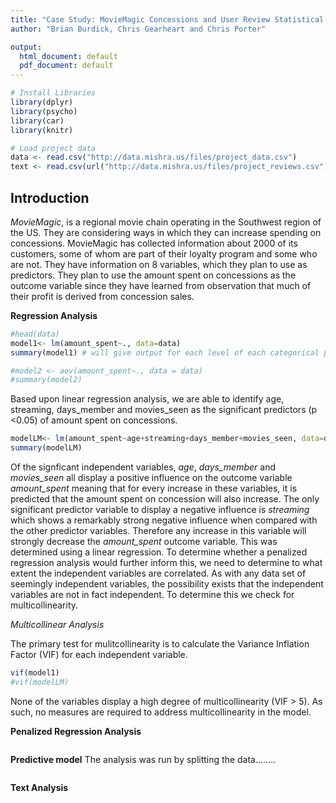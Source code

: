 ```yaml
---
title: "Case Study: MovieMagic Concessions and User Review Statistical Analysis"
author: "Brian Burdick, Chris Gearheart and Chris Porter"

output:
  html_document: default
  pdf_document: default
---
```

```r
# Install Libraries
library(dplyr)
library(psycho)
library(car)
library(knitr)

# Load project data
data <- read.csv("http://data.mishra.us/files/project_data.csv")
text <- read.csv(url("http://data.mishra.us/files/project_reviews.csv"))
```

##  Introduction

*MovieMagic*, is a regional movie chain operating in the Southwest region of the US.  They are considering ways in which they can
increase spending on concessions. MovieMagic has collected information about 2000 of its customers, some of whom are part of their loyalty program and some who are not. They have information on 8 variables, which they plan to use as predictors. They plan to use the amount spent on concessions as the outcome variable
since they have learned from observation that much of their profit is derived from concession sales.

**Regression Analysis**


```r
#head(data)
model1<- lm(amount_spent~., data=data)
summary(model1) # will give output for each level of each categorical predictor

#model2 <- aov(amount_spent~., data = data)
#summary(model2)

```
Based upon linear regression analysis, we are able to identify age, streaming, days_member and movies_seen as the significant predictors (p <0.05) of amount spent on concessions.  <!--Upon eliminating non-significant predictor variables, we see that the model continues to explain a similar amount of the variation (MRS 0.6738 -> 0.635), so little loss of information has occurred. -->

```r
modelLM<- lm(amount_spent~age+streaming+days_member+movies_seen, data=data)
summary(modelLM)

```
Of the signficant independent variables, *age*, *days_member* and *movies_seen* all display a positive influence on the outcome variable *amount_spent* meaning that for every increase in these variables, it is predicted that the amount spent on concession will also increase.  The only significant predictor variable to display a negative influence is *streaming* which shows a remarkably strong negative influence when compared with the other predictor variables.  Therefore any increase in this variable will strongly decrease the *amount_spent* outcome variable.  This was determined using a linear regression. To determine whether a penalized regression analysis would further inform this, we need to determine to what extent the independent variables are correlated.  As with any data set of seemingly independent variables, the possibility exists that the independent variables are not in fact independent.  To determine this we check for multicollinearity.

*Multicollinear Analysis*

The primary test for mulitcollinearity is to calculate the Variance Inflation Factor (VIF) for each independent variable.

```r
vif(model1)
#vif(modelLM)
```
None of the variables display a high degree of multicollinearity (VIF > 5).  As such, no measures are required to address multicollinearity in the model.

**Penalized Regression Analysis**

```r


```


**Predictive model**
The analysis was run by splitting the data........
```r


```

**Text Analysis**

```r


```
